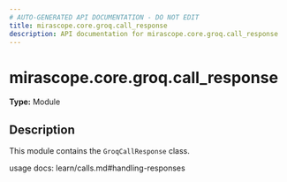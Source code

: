 ```yaml
---
# AUTO-GENERATED API DOCUMENTATION - DO NOT EDIT
title: mirascope.core.groq.call_response
description: API documentation for mirascope.core.groq.call_response
---
```


# mirascope.core.groq.call_response

**Type:** Module

## Description

This module contains the `GroqCallResponse` class.

usage docs: learn/calls.md#handling-responses


